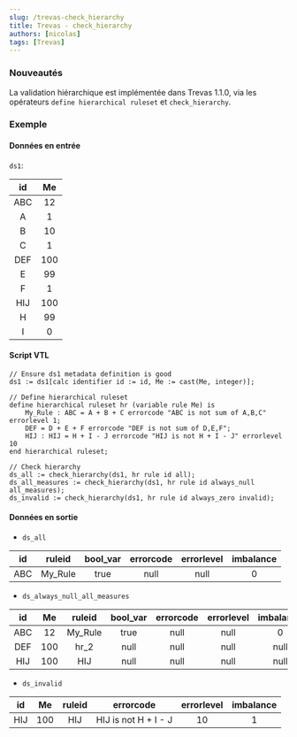 ```yaml
---
slug: /trevas-check_hierarchy
title: Trevas - check_hierarchy
authors: [nicolas]
tags: [Trevas]
---
```


### Nouveautés

La validation hiérarchique est implémentée dans Trevas 1.1.0, via les opérateurs `define hierarchical ruleset` et `check_hierarchy`.

### Exemple

#### Données en entrée

`ds1`:

| id  | Me  |
| :-: | :-: |
| ABC | 12  |
|  A  |  1  |
|  B  | 10  |
|  C  |  1  |
| DEF | 100 |
|  E  | 99  |
|  F  |  1  |
| HIJ | 100 |
|  H  | 99  |
|  I  |  0  |

#### Script VTL

```
// Ensure ds1 metadata definition is good
ds1 := ds1[calc identifier id := id, Me := cast(Me, integer)];

// Define hierarchical ruleset
define hierarchical ruleset hr (variable rule Me) is
    My_Rule : ABC = A + B + C errorcode "ABC is not sum of A,B,C" errorlevel 1;
    DEF = D + E + F errorcode "DEF is not sum of D,E,F";
    HIJ : HIJ = H + I - J errorcode "HIJ is not H + I - J" errorlevel 10
end hierarchical ruleset;

// Check hierarchy
ds_all := check_hierarchy(ds1, hr rule id all);
ds_all_measures := check_hierarchy(ds1, hr rule id always_null all_measures);
ds_invalid := check_hierarchy(ds1, hr rule id always_zero invalid);
```

#### Données en sortie

- `ds_all`

| id  | ruleid  | bool_var | errorcode | errorlevel | imbalance |
| :-: | :-----: | :------: | :-------: | :--------: | :-------: |
| ABC | My_Rule |   true   |   null    |    null    |     0     |

- `ds_always_null_all_measures`

| id  | Me  | ruleid  | bool_var | errorcode | errorlevel | imbalance |
| :-: | :-: | :-----: | :------: | :-------: | :--------: | :-------: |
| ABC | 12  | My_Rule |   true   |   null    |    null    |     0     |
| DEF | 100 |  hr_2   |   null   |   null    |    null    |   null    |
| HIJ | 100 |   HIJ   |   null   |   null    |    null    |   null    |

- `ds_invalid`

| id  | Me  | ruleid |      errorcode       | errorlevel | imbalance |
| :-: | :-: | :----: | :------------------: | :--------: | :-------: |
| HIJ | 100 |  HIJ   | HIJ is not H + I - J |     10     |     1     |
